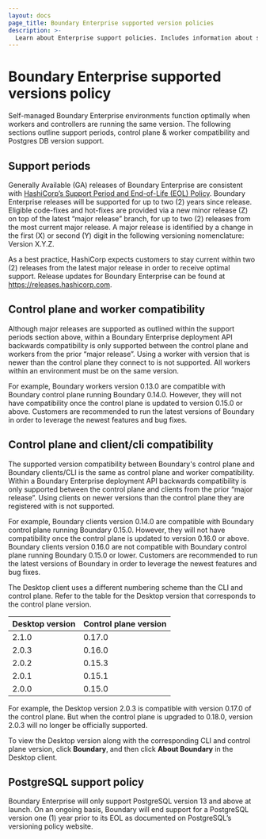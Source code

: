 ```yaml
---
layout: docs
page_title: Boundary Enterprise supported version policies
description: >-
  Learn about Enterprise support policies. Includes information about support periods, control plane and worker compatibility, and Postgres database versions.
---
```


# Boundary Enterprise supported versions policy

Self-managed Boundary Enterprise environments function optimally when workers and controllers are running the same version.
The following sections outline support periods, control plane & worker compatibility and Postgres DB version support.

## Support periods

Generally Available (GA) releases of Boundary Enterprise are consistent with [HashiCorp’s Support Period and End-of-Life (EOL) Policy](https://support.hashicorp.com/hc/en-us/articles/360021185113-Support-Period-and-End-of-Life-EOL-Policy).
Boundary Enterprise releases will be supported for up to two (2) years since release.
Eligible code-fixes and hot-fixes are provided via a new minor release (Z) on top of the latest “major release” branch, for up to two (2) releases from the most current major release.
A major release is identified by a change in the first (X) or second (Y) digit in the following versioning nomenclature: Version X.Y.Z.

As a best practice, HashiCorp expects customers to stay current within two (2) releases from the latest major release in order to receive optimal support.
Release updates for Boundary Enterprise can be found at https://releases.hashicorp.com.

## Control plane and worker compatibility

Although major releases are supported as outlined within the support periods section above, within a Boundary Enterprise deployment API backwards compatibility is only supported between the control plane and workers from the prior “major release”. Using a worker with version that is newer than the control plane they connect to is not supported.
All workers within an environment must be on the same version.

For example, Boundary workers version 0.13.0 are compatible with Boundary control plane running Boundary 0.14.0.
However, they will not have compatibility once the control plane is updated to version 0.15.0 or above.
Customers are recommended to run the latest versions of Boundary in order to leverage the newest features and bug fixes.

## Control plane and client/cli compatibility

The supported version compatibility between Boundary's control plane and Boundary clients/CLI is the same as control plane and worker compatibility. Within a Boundary Enterprise deployment API backwards compatibility is only supported between the control plane and clients from the prior “major release”. Using clients on newer versions than the control plane they are registered with is not supported.

For example, Boundary clients version 0.14.0 are compatible with Boundary control plane running Boundary 0.15.0.
However, they will not have compatibility once the control plane is updated to version 0.16.0 or above.
Boundary clients version 0.16.0 are not compatible with Boundary control plane running Boundary 0.15.0 or lower.
Customers are recommended to run the latest versions of Boundary in order to leverage the newest features and bug fixes.

The Desktop client uses a different numbering scheme than the CLI and control plane.
Refer to the table for the Desktop version that corresponds to the control plane version.

| Desktop version | Control plane version |
| --------------- | ----------- |
| 2.1.0 | 0.17.0 |
| 2.0.3 | 0.16.0 |
| 2.0.2 | 0.15.3 |
| 2.0.1 | 0.15.1 |
| 2.0.0 | 0.15.0 |

For example, the Desktop version 2.0.3 is compatible with version 0.17.0 of the control plane.
But when the control plane is upgraded to 0.18.0, version 2.0.3 will no longer be officially supported.

To view the Desktop version along with the corresponding CLI and control plane version, click **Boundary**, and then click **About Boundary** in the Desktop client.

## PostgreSQL support policy

Boundary Enterprise will only support PostgreSQL version 13 and above at launch.
On an ongoing basis, Boundary will end support for a PostgreSQL version one (1) year prior to its EOL as documented on PostgreSQL’s versioning policy website.
